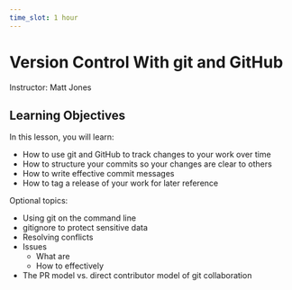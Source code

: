 ```yaml
---
time_slot: 1 hour
---
```


# Version Control With git and GitHub

Instructor: Matt Jones

## Learning Objectives

In this lesson, you will learn:

- How to use git and GitHub to track changes to your work over time
- How to structure your commits so your changes are clear to others
- How to write effective commit messages
- How to tag a release of your work for later reference

Optional topics:

- Using git on the command line
- gitignore to protect sensitive data
- Resolving conflicts
- Issues
  - What are
  - How to effectively
- The PR model vs. direct contributor model of git collaboration
